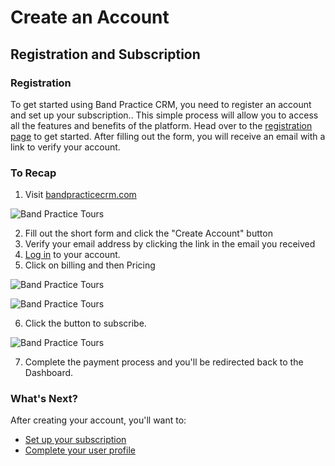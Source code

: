 
# Create an Account
## Registration and Subscription
### Registration
To get started using Band Practice CRM, you need to register an account and set up your subscription..
This simple process will allow you to access all the features and benefits of the platform.
Head over to the [registration page](https://bandpracticecrm.com/auth/signup) to get started.
After filling out the form, you will receive an email with a link to verify your account.


### To Recap
1. Visit [bandpracticecrm.com](https://bandpracticecrm.com/auth/signup)

 ![Band Practice Tours](/img/reg-form.jpg)

2. Fill out the short form and click the "Create Account" button
3. Verify your email address by clicking the link in the email you received
4. [Log in](https://app.bandpracticecrm.com/auth/signin) to your account.
5. Click on billing and then Pricing

![Band Practice Tours](/img/billing-btn.jpg)

![Band Practice Tours](/img/view-plans.jpg)

6. Click the button to subscribe.

 ![Band Practice Tours](/img/plans.jpg)

7. Complete the payment process and you'll be redirected back to the Dashboard.

### What's Next?

After creating your account, you'll want to:
- [Set up your subscription](/getting-started/subscription-setup)
- [Complete your user profile](/getting-started/user-profile) 